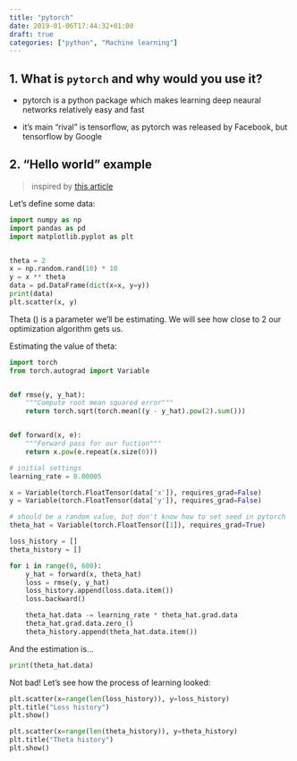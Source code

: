 ```yaml
---
title: "pytorch"
date: 2019-01-06T17:44:32+01:00
draft: true
categories: ["python", "Machine learning"]
---
```


## 1. What is `pytorch` and why would you use it?

- pytorch is a python package which makes learning deep neaural networks relatively easy and fast

- it's main "rival" is tensorflow, as pytorch was released by Facebook, but tensorflow by Google

## 2. "Hello world" example

> inspired by [this article](https://towardsdatascience.com/pytorch-vs-tensorflow-spotting-the-difference-25c75777377b)

Let's define some data:
```python
import numpy as np
import pandas as pd
import matplotlib.pyplot as plt


theta = 2
x = np.random.rand(10) * 10
y = x ** theta
data = pd.DataFrame(dict(x=x, y=y))
print(data)
plt.scatter(x, y)
```
Theta () is a parameter we'll be estimating. We will see how close to 2 our optimization algorithm gets us.

Estimating the value of theta:
```python
import torch
from torch.autograd import Variable


def rmse(y, y_hat):
    """Compute root mean squared error"""
    return torch.sqrt(torch.mean((y - y_hat).pow(2).sum()))


def forward(x, e):
    """Forward pass for our fuction"""
    return x.pow(e.repeat(x.size(0)))

# initial settings
learning_rate = 0.00005

x = Variable(torch.FloatTensor(data['x']), requires_grad=False)
y = Variable(torch.FloatTensor(data['y']), requires_grad=False)

# should be a random value, but don't know how to set seed in pytorch
theta_hat = Variable(torch.FloatTensor([1]), requires_grad=True)

loss_history = []
theta_history = []

for i in range(0, 600):
    y_hat = forward(x, theta_hat)
    loss = rmse(y, y_hat)
    loss_history.append(loss.data.item())
    loss.backward()

    theta_hat.data -= learning_rate * theta_hat.grad.data
    theta_hat.grad.data.zero_()
    theta_history.append(theta_hat.data.item())
```

And the estimation is...
```python
print(theta_hat.data)
```
Not bad! Let's see how the process of learning looked:

```python
plt.scatter(x=range(len(loss_history)), y=loss_history)
plt.title("Loss history")
plt.show()
```
```python
plt.scatter(x=range(len(theta_history)), y=theta_history)
plt.title("Theta history")
plt.show()
```


